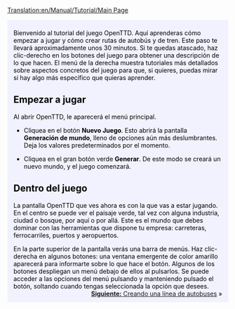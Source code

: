 [[Translation:en/Manual/Tutorial/Main Page]]

{{en/Tabs|5|1
|es/Manual/Tutorial/Tutorial|1. Inicio<!--
-->|es/Manual/Tutorial/Autobuses|2. Autobuses<!--
-->|es/Manual/Tutorial/Trenes|3. Trenes<!--
-->|es/Manual/Tutorial/Aviones|4. Aviones<!--
-->|es/Manual/Tutorial/Fin|5. Acabando}}
<div style="padding:.5em 1em 1em 1em; border-top:none; background-color:#f1f2fe; color:#000;">
{{es/Manual/Tutorial/Tutorial}}
Bienvenido al tutorial del juego OpenTTD. Aquí aprenderas cómo empezar a jugar y cómo crear rutas de autobús y de tren. Este paso te llevará aproximadamente unos 30 minutos. Si te quedas atascado, haz clic-derecho en los botones del juego para obtener una descripción de lo que hacen. El menú de la derecha muestra tutoriales más detallados sobre aspectos concretos del juego para que, si quieres, puedas mirar si hay algo más específico que quieras aprender.

==Empezar a jugar==
{{en/Phototable|[[File:es/Manual/Main menu new game.png|Menú principal de OpenTTD]]|Menú principal de OpenTTD.|center}}
Al abrir OpenTTD, le aparecerá el menú principal.


*Cliquea en el botón '''Nuevo Juego'''. Esto abrirá la pantalla '''Generación de mundo''', lleno de opciones aún más deslumbrantes. Deja los valores predeterminados por el momento.

{{en/Phototable|[[File:es/Manual/Worldgenerationdialog.png]]|Dialogo Generación de mundo. Las cuatro imágenes a la parte superior te permiten cambiar el clima. Vamos a dejar todas las opciones tal y como están para este tutorial.|center}}

*Cliquea en el gran botón verde '''Generar'''. De este modo se creará un nuevo mundo, y el juego comenzará.

==Dentro del juego==
{{en/Phototable|[[File:es/Manual/Tutorial/Aftergamestart.png|320px]]|Justo al empezar un nuevo juego.|right}}
La pantalla OpenTTD que ves ahora es con la que vas a estar jugando. En el centro se puede ver el paisaje verde, tal vez con alguna industria, ciudad o bosque, por aquí o por allá. Este es el mundo que debes dominar con las herramientas que dispone tu empresa: carreteras, ferrocarriles, puertos y aeropuertos. 

En la parte superior de la pantalla verás una barra de menús. Haz clic-derecha en algunos botones: una ventana emergente de color amarillo aparecerá para informarte sobre lo que hace el botón. Algunos de los botones despliegan un menú debajo de ellos al pulsarlos. Se puede acceder a las opciones del menú pulsando y manteniendo pulsado el botón, soltando cuando tengas seleccionada la opción que desees.
<br style="clear:both;">
<span style="float: right">[[es/Manual/Tutorial/Autobuses|'''Siguiente:''' Creando una línea de autobuses]] &raquo;</span>

</div>